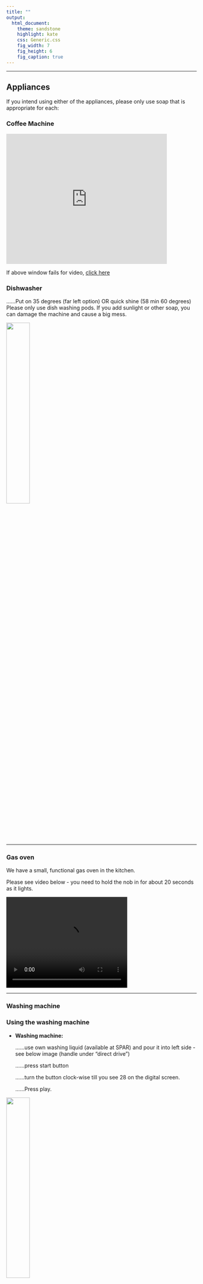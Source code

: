 ```yaml
---
title: ""
output:
  html_document:
    theme: sandstone
    highlight: kate
    css: Generic.css
    fig_width: 7
    fig_height: 6
    fig_caption: true
---
```


***

## Appliances

If you intend using either of the appliances, please only use soap that is appropriate for each:

### Coffee Machine

<iframe  width="425" height="344" 
src="https://dai.ly/k4g5EOwyKebunDBTeyo" 
frameborder="0" allowfullscreen></iframe>

If above window fails for video, [click here](https://dai.ly/k4g5EOwyKebunDBTeyo)


### Dishwasher

......Put on 35 degrees (far left option) OR quick shine (58 min 60 degrees)
Please only use dish washing pods. If you add sunlight or other soap, you can damage the machine and cause a big mess.


![](img/dw.jpg){width=35%}

***

### Gas oven

We have a small, functional gas oven in the kitchen.

Please see video below - you need to hold the nob in for about 20 seconds as it lights.

<video width="320" height="240" controls>
  <source src="img/Oven.mp4" type="video/mp4">
</video>


***

### Washing machine

### Using the washing machine

* __Washing machine:__

  ......use own washing liquid (available at SPAR) and pour it into left side - see below image (handle under "direct drive")
  
  ......press start button
  
  ......turn the button clock-wise till you see 28 on the digital screen.

  ......Press play.

![](img/aer1.jpg){width=35%}


![](img/aer2.jpg){width=35%}


  For an extra spin:
  
  ......wait till cycle mentioned above is finished, then:
  
  ......press start button
  
  ......press spin on touch screen (right) till you see 15 on the digital screen.
  
  ......press play

  ......Please use only clothes washing soap!

__NEVER force the door open - wait until it unlocks, or switch off washer completely until it unlocks. Please phone us if uncertain (0794919273)__



